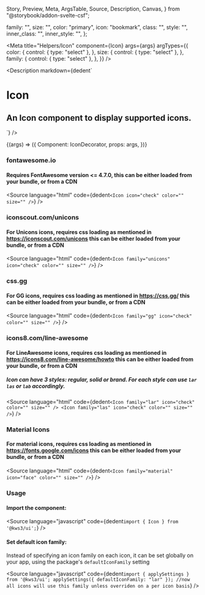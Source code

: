   Story,
  Preview,
  Meta,
  ArgsTable,
  Source,
  Description,
  Canvas,
} from "@storybook/addon-svelte-csf";

  family: "",
  size: "",
  color: "primary",
  icon: "bookmark",
  class: "",
  style: "",
  inner_class: "",
  inner_style: "",
};

<Version />

<Meta
  title="Helpers/Icon"
  component={Icon}
  args={args}
  argTypes={{
    color: {
      control: { type: "select" },
    },
    size: {
      control: { type: "select" },
    },
    family: {
      control: { type: "select" },
    },
  }}
/>

<Description
  markdown={dedent`
# Icon
## An Icon component to display supported icons.
`}
/>

<Canvas>
  <Story name="Icon" args={args}>
    {(args) => ({
      Component: IconDecorator,
      props: args,
    })}
  </Story>
</Canvas>

<ArgsTable story="Icon" />

### fontawesome.io

#### Requires FontAwesome version <= 4.7.0, this can be either loaded from your bundle, or from a CDN

<Source language="html" code={dedent`<Icon icon="check" color="" size="" />`} />

### iconscout.com/unicons

#### For Unicons icons, requires css loading as mentioned in https://iconscout.com/unicons this can be either loaded from your bundle, or from a CDN

<Source
  language="html"
  code={dedent`<Icon family="unicons" icon="check" color="" size="" />`}
/>

### css.gg

#### For GG icons, requires css loading as mentioned in https://css.gg/ this can be either loaded from your bundle, or from a CDN

<Source
  language="html"
  code={dedent`<Icon family="gg" icon="check" color="" size="" />`}
/>

### icons8.com/line-awesome

#### For LineAwesome icons, requires css loading as mentioned in https://icons8.com/line-awesome/howto this can be either loaded from your bundle, or from a CDN

##### Icon can have 3 styles: regular, solid or brand. For each style can use `lar` `las` or `lab` accordingly.

<Source
  language="html"
  code={dedent`<Icon family="lar" icon="check" color="" size="" />
  <Icon family="las" icon="check" color="" size="" />`}
/>

### Material Icons

#### For material icons, requires css loading as mentioned in https://fonts.google.com/icons this can be either loaded from your bundle, or from a CDN

<Source
  language="html"
  code={dedent`<Icon family="material" icon="face" color="" size="" />`}
/>

### Usage

#### Import the component:

<Source language="javascript" code={dedent`import { Icon } from '@kws3/ui';`} />

#### Set default icon family:

Instead of specifying an icon family on each icon, it can be set globally on your app, using the package's `defaultIconFamily` setting

<Source
  language="javascript"
  code={dedent`import { applySettings } from '@kws3/ui';
  applySettings({
    defaultIconFamily: "lar"
  });
  //now all icons will use this family unless overriden on a per icon basis`}
/>
